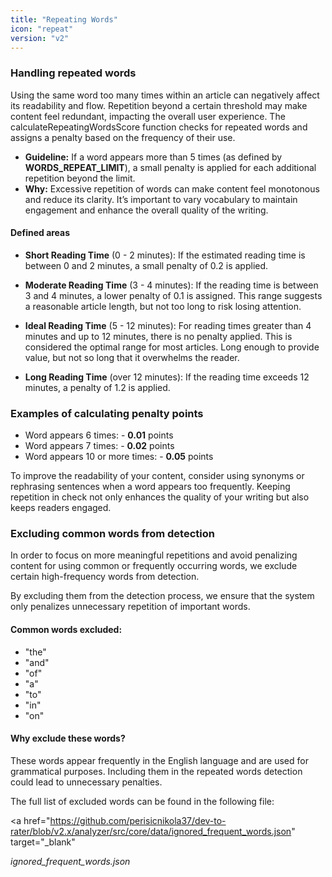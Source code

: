 ```yaml
---
title: "Repeating Words"
icon: "repeat"
version: "v2"
---
```


### Handling repeated words

Using the same word too many times within an article can negatively affect its readability and flow. Repetition beyond a certain threshold may make content feel redundant, impacting the overall user experience. The calculateRepeatingWordsScore function checks for repeated words and assigns a penalty based on the frequency of their use.

- **Guideline:** If a word appears more than 5 times (as defined by **WORDS_REPEAT_LIMIT**), a small penalty is applied for each additional repetition beyond the limit.
- **Why:** Excessive repetition of words can make content feel monotonous and reduce its clarity. It’s important to vary vocabulary to maintain engagement and enhance the overall quality of the writing.

#### Defined areas

- **Short Reading Time** (0 - 2 minutes): If the estimated reading time is between 0 and 2 minutes, a small penalty of 0.2 is applied.

- **Moderate Reading Time** (3 - 4 minutes): If the reading time is between 3 and 4 minutes, a lower penalty of 0.1 is assigned. This range suggests a reasonable article length, but not too long to risk losing attention.

- **Ideal Reading Time** (5 - 12 minutes): For reading times greater than 4 minutes and up to 12 minutes, there is no penalty applied. This is considered the optimal range for most articles. Long enough to provide value, but not so long that it overwhelms the reader.

- **Long Reading Time** (over 12 minutes): If the reading time exceeds 12 minutes, a penalty of 1.2 is applied.

### Examples of calculating penalty points

- Word appears 6 times: - **0.01** points
- Word appears 7 times: - **0.02** points
- Word appears 10 or more times: - **0.05** points

<Tip>
  To improve the readability of your content, consider using synonyms or
  rephrasing sentences when a word appears too frequently. Keeping repetition in
  check not only enhances the quality of your writing but also keeps readers
  engaged.
</Tip>

### Excluding common words from detection

In order to focus on more meaningful repetitions and avoid penalizing content for using common or frequently occurring words, we exclude certain high-frequency words from detection.

By excluding them from the detection process, we ensure that the system only penalizes unnecessary repetition of important words.

#### Common words excluded:

- "the"
- "and"
- "of"
- "a"
- "to"
- "in"
- "on"

#### Why exclude these words?

These words appear frequently in the English language and are used for grammatical purposes. Including them in the repeated words detection could lead to unnecessary penalties.

The full list of excluded words can be found in the following file:

<a
  href="https://github.com/perisicnikola37/dev-to-rater/blob/v2.x/analyzer/src/core/data/ignored_frequent_words.json"
  target="_blank"
>
  *ignored_frequent_words.json*
</a>
